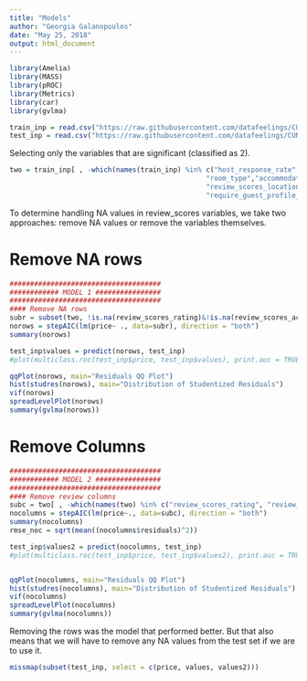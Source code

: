 ---
title: "Models"
author: "Georgia Galanopoulos"
date: "May 25, 2018"
output: html_document
---

```{r}
library(Amelia)
library(MASS)
library(pROC)
library(Metrics)
library(car)
library(gvlma)

train_inp = read.csv("https://raw.githubusercontent.com/datafeelings/CUNY_DATA_621_SS2018_Final/master/2_code/train_inp.csv", header = T)
test_inp = read.csv("https://raw.githubusercontent.com/datafeelings/CUNY_DATA_621_SS2018_Final/master/2_code/test_inp.csv", header = T)
```

Selecting only the variables that are significant (classified as 2).
```{r}
two = train_inp[ , -which(names(train_inp) %in% c("host_response_rate","host_is_superhost","host_identity_verified",
                                                "room_type","accommodates","beds","extra_people","review_scores_communication",
                                                "review_scores_location","review_scores_value","instant_bookable",
                                                "require_guest_profile_picture", "reviews_per_month", "maximum_nights"))]
```

To determine handling NA values in review_scores variables, we take two approaches: remove NA values or remove the variables themselves.


# Remove NA rows
```{r}
#####################################
############ MODEL 1 ################
#####################################
#### Remove NA rows
subr = subset(two, !is.na(review_scores_rating)&!is.na(review_scores_accuracy)&!is.na(review_scores_cleanliness)&!is.na(review_scores_checkin))
norows = stepAIC(lm(price~ ., data=subr), direction = "both")
summary(norows)

test_inp$values = predict(norows, test_inp)
#plot(multiclass.roc(test_inp$price, test_inp$values), print.auc = TRUE)

qqPlot(norows, main="Residuals QQ Plot")
hist(studres(norows), main="Distribution of Studentized Residuals")
vif(norows)
spreadLevelPlot(norows)
summary(gvlma(norows))
```


# Remove Columns
```{r}
#####################################
############ MODEL 2 ################
#####################################
#### Remove review columns
subc = two[ , -which(names(two) %in% c("review_scores_rating", "review_scores_accuracy", "review_scores_cleanliness", "review_scores_checkin"))]
nocolumns = stepAIC(lm(price~., data=subc), direction = "both")
summary(nocolumns)
rmse_noc = sqrt(mean((nocolumns$residuals)^2))

test_inp$values2 = predict(nocolumns, test_inp)
#plot(multiclass.roc(test_inp$price, test_inp$values2), print.auc = TRUE)


qqPlot(nocolumns, main="Residuals QQ Plot")
hist(studres(nocolumns), main="Distribution of Studentized Residuals")
vif(nocolumns)
spreadLevelPlot(nocolumns)
summary(gvlma(nocolumns))
```


Removing the rows was the model that performed better. But that also means that we will have to remove any NA values from the test set if we are to use it.
```{r}
missmap(subset(test_inp, select = c(price, values, values2)))
```
